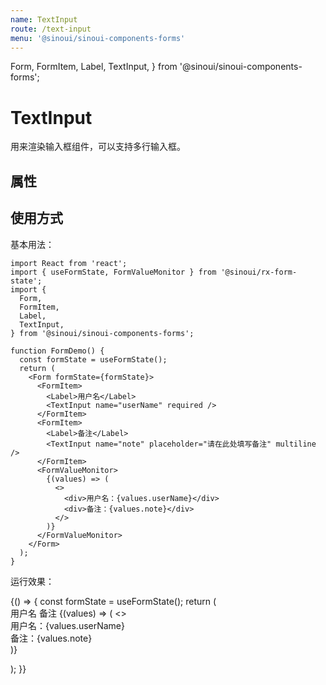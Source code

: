 ```yaml
---
name: TextInput
route: /text-input
menu: '@sinoui/sinoui-components-forms'
---
```


  Form,
  FormItem,
  Label,
  TextInput,
} from '@sinoui/sinoui-components-forms';

# TextInput

用来渲染输入框组件，可以支持多行输入框。

## 属性

<Props of={TextInputField} />

## 使用方式

基本用法：

```tsx
import React from 'react';
import { useFormState, FormValueMonitor } from '@sinoui/rx-form-state';
import {
  Form,
  FormItem,
  Label,
  TextInput,
} from '@sinoui/sinoui-components-forms';

function FormDemo() {
  const formState = useFormState();
  return (
    <Form formState={formState}>
      <FormItem>
        <Label>用户名</Label>
        <TextInput name="userName" required />
      </FormItem>
      <FormItem>
        <Label>备注</Label>
        <TextInput name="note" placeholder="请在此处填写备注" multiline />
      </FormItem>
      <FormValueMonitor>
        {(values) => (
          <>
            <div>用户名：{values.userName}</div>
            <div>备注：{values.note}</div>
          </>
        )}
      </FormValueMonitor>
    </Form>
  );
}
```

运行效果：

<Playground>
  {() => {
    const formState = useFormState();
    return (
      <Form formState={formState}>
        <FormItem>
          <Label>用户名</Label>
          <TextInput name="userName" required />
        </FormItem>
        <FormItem>
          <Label>备注</Label>
          <TextInput name="note" placeholder="请在此处填写备注" multiline />
        </FormItem>
        <FormValueMonitor>
          {(values) => (
            <>
              <div>用户名：{values.userName}</div>
              <div>备注：{values.note}</div>
            </>
          )}
        </FormValueMonitor>
      </Form>
    );
  }}
</Playground>
